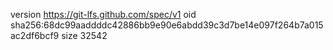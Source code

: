 version https://git-lfs.github.com/spec/v1
oid sha256:68dc99aaddddc42886bb9e90e6abdd39c3d7be14e097f264b7a015ac2df6bcf9
size 32542
